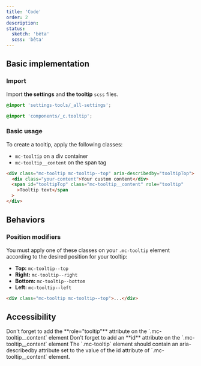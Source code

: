 ```yaml
---
title: 'Code'
order: 2
description:
status:
  sketch: 'bêta'
  scss: 'bêta'
---
```


## Basic implementation

### Import

Import **the settings** and **the tooltip** `scss` files.

```scss
@import 'settings-tools/_all-settings';

@import 'components/_c.tooltip';
```

### Basic usage

To create a tooltip, apply the following classes:

- `mc-tooltip` on a div container
- `mc-tooltip__content` on the span tag

```html
<div class="mc-tooltip mc-tooltip--top" aria-describedby="tooltipTop">
  <div class="your-content">Your custom content</div>
  <span id="tooltipTop" class="mc-tooltip__content" role="tooltip"
    >Tooltip text</span
  >
</div>
```

<Preview path="default" nude />

## Behaviors

### Position modifiers

You must apply one of these classes on your `.mc-tooltip` element according to the desired position for your tooltip:

- **Top:** `mc-tooltip--top`
- **Right:** `mc-tooltip--right`
- **Bottom:** `mc-tooltip--bottom`
- **Left:** `mc-tooltip--left`

```html
<div class="mc-tooltip mc-tooltip--top">...</div>
```

## Accessibility

<HintItem>
  Don't forget to add the **role="tooltip"** attribute on the
  `.mc-tooltip__content` element
</HintItem>
<HintItem>
  Don't forget to add an **id** attribute on the `.mc-tooltip__content` element
</HintItem>
<HintItem>
  The `.mc-tooltip` element should contain an aria-describedby attribute set to
  the value of the id attribute of `.mc-tooltip__content` element.
</HintItem>

